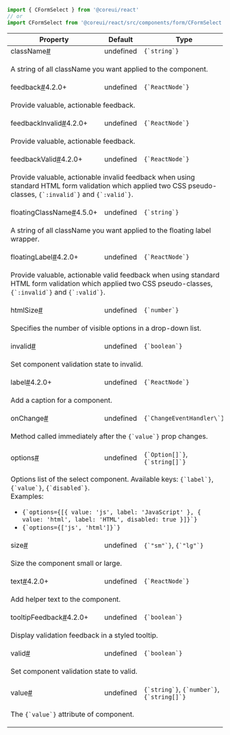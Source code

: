 
```jsx
import { CFormSelect } from '@coreui/react'
// or
import CFormSelect from '@coreui/react/src/components/form/CFormSelect'
```

<div className="table-responsive table-api border rounded mb-3">
  <table className="table">
    <thead>
      <tr>
        <th>Property</th>
        <th>Default</th>
        <th>Type</th>
      </tr>
    </thead>
    <tbody>
      <tr id="cformselect-class-name">
        <td className="text-primary fw-semibold">className<a href="#cformselect-class-name" aria-label="CFormSelect className permalink" className="anchor-link after">#</a></td>
        <td>undefined</td>
        <td><code>{`string`}</code></td>
      </tr>
      <tr>
        <td colSpan="3">
          <p>A string of all className you want applied to the component.</p>
        </td>
      </tr>
      <tr id="cformselect-feedback">
        <td className="text-primary fw-semibold">feedback<a href="#cformselect-feedback" aria-label="CFormSelect feedback permalink" className="anchor-link after">#</a><span className="badge bg-success">4.2.0+</span></td>
        <td>undefined</td>
        <td><code>{`ReactNode`}</code></td>
      </tr>
      <tr>
        <td colSpan="3">
          <p>Provide valuable, actionable feedback.</p>
        </td>
      </tr>
      <tr id="cformselect-feedback-invalid">
        <td className="text-primary fw-semibold">feedbackInvalid<a href="#cformselect-feedback-invalid" aria-label="CFormSelect feedbackInvalid permalink" className="anchor-link after">#</a><span className="badge bg-success">4.2.0+</span></td>
        <td>undefined</td>
        <td><code>{`ReactNode`}</code></td>
      </tr>
      <tr>
        <td colSpan="3">
          <p>Provide valuable, actionable feedback.</p>
        </td>
      </tr>
      <tr id="cformselect-feedback-valid">
        <td className="text-primary fw-semibold">feedbackValid<a href="#cformselect-feedback-valid" aria-label="CFormSelect feedbackValid permalink" className="anchor-link after">#</a><span className="badge bg-success">4.2.0+</span></td>
        <td>undefined</td>
        <td><code>{`ReactNode`}</code></td>
      </tr>
      <tr>
        <td colSpan="3">
          <p>Provide valuable, actionable invalid feedback when using standard HTML form validation which applied two CSS pseudo-classes, <code>{`:invalid`}</code> and <code>{`:valid`}</code>.</p>
        </td>
      </tr>
      <tr id="cformselect-floating-class-name">
        <td className="text-primary fw-semibold">floatingClassName<a href="#cformselect-floating-class-name" aria-label="CFormSelect floatingClassName permalink" className="anchor-link after">#</a><span className="badge bg-success">4.5.0+</span></td>
        <td>undefined</td>
        <td><code>{`string`}</code></td>
      </tr>
      <tr>
        <td colSpan="3">
          <p>A string of all className you want applied to the floating label wrapper.</p>
        </td>
      </tr>
      <tr id="cformselect-floating-label">
        <td className="text-primary fw-semibold">floatingLabel<a href="#cformselect-floating-label" aria-label="CFormSelect floatingLabel permalink" className="anchor-link after">#</a><span className="badge bg-success">4.2.0+</span></td>
        <td>undefined</td>
        <td><code>{`ReactNode`}</code></td>
      </tr>
      <tr>
        <td colSpan="3">
          <p>Provide valuable, actionable valid feedback when using standard HTML form validation which applied two CSS pseudo-classes, <code>{`:invalid`}</code> and <code>{`:valid`}</code>.</p>
        </td>
      </tr>
      <tr id="cformselect-html-size">
        <td className="text-primary fw-semibold">htmlSize<a href="#cformselect-html-size" aria-label="CFormSelect htmlSize permalink" className="anchor-link after">#</a></td>
        <td>undefined</td>
        <td><code>{`number`}</code></td>
      </tr>
      <tr>
        <td colSpan="3">
          <p>Specifies the number of visible options in a drop-down list.</p>
        </td>
      </tr>
      <tr id="cformselect-invalid">
        <td className="text-primary fw-semibold">invalid<a href="#cformselect-invalid" aria-label="CFormSelect invalid permalink" className="anchor-link after">#</a></td>
        <td>undefined</td>
        <td><code>{`boolean`}</code></td>
      </tr>
      <tr>
        <td colSpan="3">
          <p>Set component validation state to invalid.</p>
        </td>
      </tr>
      <tr id="cformselect-label">
        <td className="text-primary fw-semibold">label<a href="#cformselect-label" aria-label="CFormSelect label permalink" className="anchor-link after">#</a><span className="badge bg-success">4.2.0+</span></td>
        <td>undefined</td>
        <td><code>{`ReactNode`}</code></td>
      </tr>
      <tr>
        <td colSpan="3">
          <p>Add a caption for a component.</p>
        </td>
      </tr>
      <tr id="cformselect-on-change">
        <td className="text-primary fw-semibold">onChange<a href="#cformselect-on-change" aria-label="CFormSelect onChange permalink" className="anchor-link after">#</a></td>
        <td>undefined</td>
        <td><code>{`ChangeEventHandler\<HTMLSelectElement>`}</code></td>
      </tr>
      <tr>
        <td colSpan="3">
          <p>Method called immediately after the <code>{`value`}</code> prop changes.</p>
        </td>
      </tr>
      <tr id="cformselect-options">
        <td className="text-primary fw-semibold">options<a href="#cformselect-options" aria-label="CFormSelect options permalink" className="anchor-link after">#</a></td>
        <td>undefined</td>
        <td><code>{`Option[]`}</code>, <code>{`string[]`}</code></td>
      </tr>
      <tr>
        <td colSpan="3">
          <p>Options list of the select component. Available keys: <code>{`label`}</code>, <code>{`value`}</code>, <code>{`disabled`}</code>.<br />
Examples:</p>
<ul>
<li><code>{`options={[{ value: 'js', label: 'JavaScript' }, { value: 'html', label: 'HTML', disabled: true }]}`}</code></li>
<li><code>{`options={['js', 'html']}`}</code></li>
</ul>
        </td>
      </tr>
      <tr id="cformselect-size">
        <td className="text-primary fw-semibold">size<a href="#cformselect-size" aria-label="CFormSelect size permalink" className="anchor-link after">#</a></td>
        <td>undefined</td>
        <td><code>{`"sm"`}</code>, <code>{`"lg"`}</code></td>
      </tr>
      <tr>
        <td colSpan="3">
          <p>Size the component small or large.</p>
        </td>
      </tr>
      <tr id="cformselect-text">
        <td className="text-primary fw-semibold">text<a href="#cformselect-text" aria-label="CFormSelect text permalink" className="anchor-link after">#</a><span className="badge bg-success">4.2.0+</span></td>
        <td>undefined</td>
        <td><code>{`ReactNode`}</code></td>
      </tr>
      <tr>
        <td colSpan="3">
          <p>Add helper text to the component.</p>
        </td>
      </tr>
      <tr id="cformselect-tooltip-feedback">
        <td className="text-primary fw-semibold">tooltipFeedback<a href="#cformselect-tooltip-feedback" aria-label="CFormSelect tooltipFeedback permalink" className="anchor-link after">#</a><span className="badge bg-success">4.2.0+</span></td>
        <td>undefined</td>
        <td><code>{`boolean`}</code></td>
      </tr>
      <tr>
        <td colSpan="3">
          <p>Display validation feedback in a styled tooltip.</p>
        </td>
      </tr>
      <tr id="cformselect-valid">
        <td className="text-primary fw-semibold">valid<a href="#cformselect-valid" aria-label="CFormSelect valid permalink" className="anchor-link after">#</a></td>
        <td>undefined</td>
        <td><code>{`boolean`}</code></td>
      </tr>
      <tr>
        <td colSpan="3">
          <p>Set component validation state to valid.</p>
        </td>
      </tr>
      <tr id="cformselect-value">
        <td className="text-primary fw-semibold">value<a href="#cformselect-value" aria-label="CFormSelect value permalink" className="anchor-link after">#</a></td>
        <td>undefined</td>
        <td><code>{`string`}</code>, <code>{`number`}</code>, <code>{`string[]`}</code></td>
      </tr>
      <tr>
        <td colSpan="3">
          <p>The <code>{`value`}</code> attribute of component.</p>
        </td>
      </tr>
    </tbody>
  </table>
</div>
